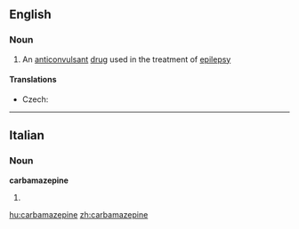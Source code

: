 ==English==

===Noun===
{{wikipedia}}
{{en-noun|-}}

# An [[anticonvulsant]] [[drug]] used in the treatment of [[epilepsy]]

====Translations====
{{trans-top|anticonvulsant drug used in the treatment of epilepsy}}
* Czech: {{t|cs|karbamazepin|m}}
{{trans-mid}}
{{trans-bottom}}

----

==Italian==

===Noun===
'''carbamazepine''' {{f}}

# {{plural of|[[carbamazepina]]|lang=Italian}}

[[hu:carbamazepine]]
[[zh:carbamazepine]]